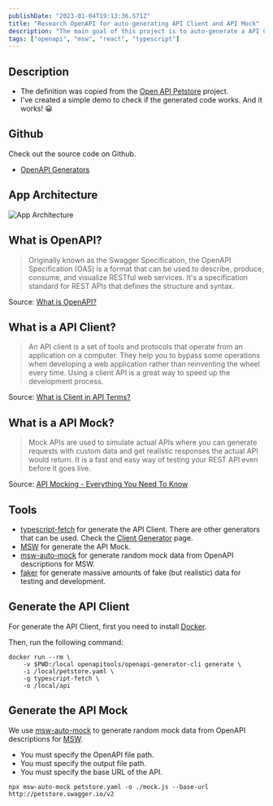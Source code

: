 ```yaml
---
publishDate: "2023-01-04T19:13:36.571Z"
title: "Research OpenAPI for auto-generating API Client and API Mock"
description: "The main goal of this project is to auto-generate a API Client and API Mock from an Open API definition"
tags: ["openapi", "msw", "react", "typescript"]
---
```


## Description

- The definition was copied from the [Open API Petstore](https://raw.githubusercontent.com/openapitools/openapi-generator/master/modules/openapi-generator/src/test/resources/3_0/petstore.yaml) project.
- I've created a simple demo to check if the generated code works. And it works! 😀

## Github

Check out the source code on Github.

- [OpenAPI Generators](https://github.com/brunogarcia/openapi-generators)

## App Architecture

![App Architecture](https://github.com/brunogarcia/openapi-generators/blob/main/app-architecture.png?raw=true)

## What is OpenAPI?

> Originally known as the Swagger Specification, the OpenAPI Specification (OAS) is a format that can be used to describe, produce, consume, and visualize RESTful web services. It's a specification standard for REST APIs that defines the structure and syntax.

Source: [What is OpenAPI?](https://nonamesecurity.com/learn-what-is-openapi)

## What is a API Client?

> An API client is a set of tools and protocols that operate from an application on a computer. They help you to bypass some operations when developing a web application rather than reinventing the wheel every time. Using a client API is a great way to speed up the development process.

Source: [What is Client in API Terms?](https://rapidapi.com/blog/api-glossary/client/)

## What is a API Mock?

> Mock APIs are used to simulate actual APIs where you can generate requests with custom data and get realistic responses the actual API would return. It is a fast and easy way of testing your REST API even before it goes live.

Source: [API Mocking - Everything You Need To Know](https://www.gravitee.io/blog/api-mocking-guide)

## Tools

- [typescript-fetch](https://openapi-generator.tech/docs/generators/typescript-fetch/) for generate the API Client. There are other generators that can be used. Check the [Client Generator](https://openapi-generator.tech/docs/generators#client-generators) page.
- [MSW](https://mswjs.io) for generate the API Mock.
- [msw-auto-mock](https://github.com/zoubingwu/msw-auto-mock) for generate random mock data from OpenAPI descriptions for MSW.
- [faker](https://github.com/faker-js/faker) for generate massive amounts of fake (but realistic) data for testing and development.

## Generate the API Client

For generate the API Client, first you need to install [Docker](https://docs.docker.com/get-docker/).

Then, run the following command:

```shell
docker run --rm \
    -v $PWD:/local openapitools/openapi-generator-cli generate \
    -i /local/petstore.yaml \
    -g typescript-fetch \
    -o /local/api
```

## Generate the API Mock

We use [msw-auto-mock](https://github.com/zoubingwu/msw-auto-mock) to generate random mock data from OpenAPI descriptions for [MSW](https://mswjs.io).

- You must specify the OpenAPI file path.
- You must specify the output file path.
- You must specify the base URL of the API.

```shell
npx msw-auto-mock petstore.yaml -o ./mock.js --base-url http://petstore.swagger.io/v2
```
